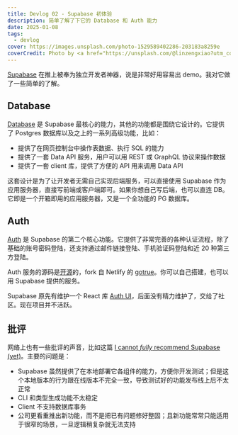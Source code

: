 ```yaml
---
title: Devlog 02 - Supabase 初体验
description: 简单了解了下它的 Database 和 Auth 能力
date: 2025-01-08
tags:
  - devlog
cover: https://images.unsplash.com/photo-1529589402286-203183a8259e
coverCredit: Photo by <a href="https://unsplash.com/@linzengxiao?utm_content=creditCopyText&utm_medium=referral&utm_source=unsplash">zengxiao lin</a> on <a href="https://unsplash.com/photos/black-ceramic-coffee-mug-on-macbook-pro-fBZsl463vJQ?utm_content=creditCopyText&utm_medium=referral&utm_source=unsplash">Unsplash</a>
---
```


[Supabase](https://supabase.com/) 在推上被奉为独立开发者神器，说是非常好用容易出 demo。我对它做了一些简单的了解。

## Database

[Database](https://supabase.com/docs/guides/database/overview) 是 Supabase 最核心的能力，其他的功能都是围绕它设计的。它提供了 Postgres 数据库以及之上的一系列高级功能，比如：

- 提供了在网页控制台中操作表数据、执行 SQL 的能力
- 提供了一套 Data API 服务，用户可以用 REST 或 GraphQL 协议来操作数据
- 提供了一套 client 库，提供了方便的 API 用来调用 Data API

这套设计是为了让开发者无需自己实现后端服务，可以直接使用 Supabase 作为应用服务器，直接写前端或客户端即可。如果你想自己写后端，也可以直连 DB。它即是一个开箱即用的应用服务器，又是一个全功能的 PG 数据库。

## Auth

[Auth](https://supabase.com/docs/guides/auth) 是 Supabase 的第二个核心功能。它提供了非常完善的各种认证流程，除了基础的账号密码登陆，还支持通过邮件链接登陆、手机验证码登陆和近 20 种第三方登陆。

Auth 服务的源码是[开源](https://github.com/supabase/auth)的，fork 自 Netlify 的 [gotrue](https://github.com/netlify/gotrue)。你可以自己搭建，也可以用 Supabase 提供的服务。

Supabase 原先有维护一个 React 库 [Auth UI](https://supabase.com/docs/guides/auth/auth-helpers/auth-ui)，后面没有精力维护了，交给了社区。现在项目并不活跃。

## 批评

网络上也有一些批评的声音，比如这篇 [I cannot _fully_ recommend Supabase (yet)](https://bombillazo.medium.com/why-i-cannot-fully-recommend-supabase-yet-f8e994201804)。主要的问题是：

- Supabase 虽然提供了在本地部署它各组件的能力，方便你开发测试；但是这个本地版本的行为跟在线版本不完全一致，导致测试好的功能发布线上后不太正常
- CLI 和类型生成功能不太稳定
- Client 不支持数据库事务
- 公司更看重推出新功能，而不是把已有问题修好整固；且新功能常常只能适用于很窄的场景，一旦逻辑稍复杂就无法支持
